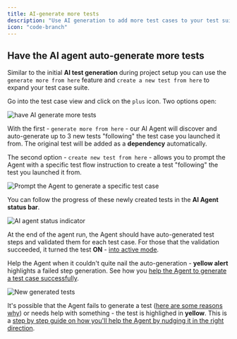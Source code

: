 ```yaml
---
title: AI-generate more tests
description: "Use AI generation to add more test cases to your test suite and increase your coverage."
icon: "code-branch"
---
```


## Have the AI agent auto-generate more tests

Similar to the initial **AI test generation** during project setup you can use the `generate more from here` feature and `create a new test from here` to expand your test case suite.

Go into the test case view and click on the `plus` icon. Two options open:

<Frame caption="Have the AI agent generate more tests, 12/2024">
  <img
    src="/images/expand/generate-more.png"
    alt="have AI generate more tests"
  />
</Frame>

With the first - `generate more from here` - our AI Agent will discover and auto-generate up to 3 new tests "following" the test case you launched it from. The original test will be added as a **dependency** automatically.

The second option - `create new test from here` - allows you to prompt the Agent with a specific test flow instruction to create a test "following" the test you launched it from.

<Frame caption="Prompt the Agent to generate a specific test case, 12/2024">
  <img
    src="/images/expand/create-prompt.png"
    alt="Prompt the Agent to generate a specific test case"
  />
</Frame>

You can follow the progress of these newly created tests in the **AI Agent status bar**.

<Frame caption="AI agent informs what it does, 10/2024">
  <img
    src="/images/expand/generating-more-agent-running.png"
    alt="AI agent status indicator"
  />
</Frame>

At the end of the agent run, the Agent should have auto-generated test steps and validated them for each test case. For those that the validation succeeded, it turned the test **ON** - [into active mode](/get-started/execute-test-cases).

Help the Agent when it couldn't quite nail the auto-generation - **yellow alert** highlights a failed step generation. See how you [help the Agent to generate a test case successfully](/guides/help-agent-succeed).

<Frame caption="New generated tests, 10/2024">
  <img src="/images/expand/new-generated-tests.png" alt="New generated tests" />
</Frame>

It's possible that the Agent fails to generate a test ([here are some reasons why](/guides/agent-fails)) or needs help with something - the test is highlighed in **yellow**. This is a [step by step guide on how you'll help the Agent by nudging it in the right direction](/guides/help-agent-succeed).
